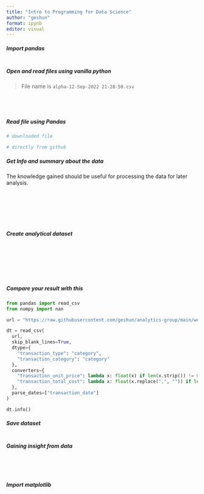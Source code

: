 ```yaml
---
title: "Intro to Programming for Data Science"
author: "geshun"
format: ipynb
editor: visual
---
```


##### Import pandas

```python

```

##### Open and read files using vanilla python

> File name is `alpha-12-Sep-2022 21-28-50.csv`

```python

```

```python

```

```python

```

```python

```

##### Read file using Pandas

```python
# downloaded file
```

```python
# directly from github
```

##### Get Info and summary about the data

The knowledge gained should be useful for processing the data for later analysis.

```python

```

```python

```

```python

```

```python

```

```python

```

```python

```

```python

```

##### Create analytical dataset

```python

```

```python

```

```python

```

```python

```

```python

```

```python

```

```python

```

##### Compare your result with this

```python
from pandas import read_csv
from numpy import nan

url = "https://raw.githubusercontent.com/geshun/analytics-group/main/weeks/5/alpha%2012-Sep-2022%2021-28-50.csv"

dt = read_csv(
  url,
  skip_blank_lines=True,
  dtype={
    "transaction_type": "category",
    "transaction_category": "category"
  },
  converters={
    "transaction_unit_price": lambda x: float(x) if len(x.strip()) != 0 else nan,
    "transaction_total_cost": lambda x: float(x.replace(",", "")) if len(x.strip()) != 0 else nan
  },
  parse_dates=["transaction_date"]
)

dt.info()
```

##### Save dataset

```python

```

##### Gaining insight from data

```python

```

```python

```

```python

```

```python

```

##### Import matplotlib

```python

```

